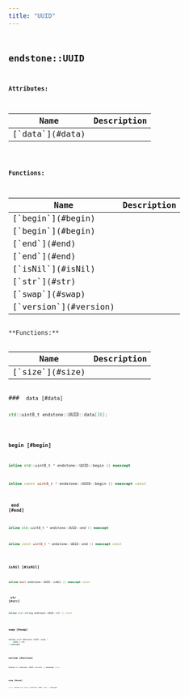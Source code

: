 ```yaml
---
title: "UUID"
---
```


## <code className="doc-symbol doc-symbol-class"/> endstone::UUID









**Attributes:**

<table>
<thead>
   <tr>
      <th>Name</th>
      <th>Description</th>
   </tr>
</thead>
<tbody>
<tr key="classendstone_1_1_u_u_i_d_1a1364e6289755ab27da41bf19976530d1">
    <td>[`data`](#data)</td>
    <td></td>
</tr>
</tbody>
</table>







**Functions:**

<table>
<thead>
   <tr>
      <th>Name</th>
      <th>Description</th>
   </tr>
</thead>
<tbody>
<tr key="classendstone_1_1_u_u_i_d_1aa0bd3b5d88e662f58bd7dc3695be1da4">
    <td>[`begin`](#begin)</td>
    <td></td>
</tr>
<tr key="classendstone_1_1_u_u_i_d_1af0a0cf716be9f38cc598f04cc3dc69f9">
    <td>[`begin`](#begin)</td>
    <td></td>
</tr>
<tr key="classendstone_1_1_u_u_i_d_1ae1d61e41a23e8202cdc844ad2c831fe3">
    <td>[`end`](#end)</td>
    <td></td>
</tr>
<tr key="classendstone_1_1_u_u_i_d_1a2a4791e3c8e433cb181f0f2e5cd16093">
    <td>[`end`](#end)</td>
    <td></td>
</tr>
<tr key="classendstone_1_1_u_u_i_d_1a4e2f46b83b69f6bfc59456083849da00">
    <td>[`isNil`](#isNil)</td>
    <td></td>
</tr>
<tr key="classendstone_1_1_u_u_i_d_1af4c18bdc295b4607ff4f82374b67fc02">
    <td>[`str`](#str)</td>
    <td></td>
</tr>
<tr key="classendstone_1_1_u_u_i_d_1a0f9e2913aaa2ce04017cd62bfca446d9">
    <td>[`swap`](#swap)</td>
    <td></td>
</tr>
<tr key="classendstone_1_1_u_u_i_d_1a1d5154c476140540420483ac9e435c59">
    <td>[`version`](#version)</td>
    <td></td>
</tr>
</tbody>
</table>
**Functions:**

<table>
<thead>
   <tr>
      <th>Name</th>
      <th>Description</th>
   </tr>
</thead>
<tbody>
<tr key="classendstone_1_1_u_u_i_d_1a887f4ce97cfcceb75784345c13c691ed">
    <td>[`size`](#size)</td>
    <td></td>
</tr>
</tbody>
</table>
### <code className="doc-symbol doc-symbol-variable"/> data [#data]

```cpp
std::uint8_t endstone::UUID::data[16];
```
### <code className="doc-symbol doc-symbol-function"/> begin [#begin]



```cpp
inline std::uint8_t * endstone::UUID::begin () noexcept
```

```cpp
inline const uint8_t * endstone::UUID::begin () noexcept const
```
### <code className="doc-symbol doc-symbol-function"/> end [#end]



```cpp
inline std::uint8_t * endstone::UUID::end () noexcept
```

```cpp
inline const uint8_t * endstone::UUID::end () noexcept const
```
### <code className="doc-symbol doc-symbol-function"/> isNil [#isNil]

```cpp
inline bool endstone::UUID::isNil () noexcept const
```
### <code className="doc-symbol doc-symbol-function"/> str [#str]

```cpp
inline std::string endstone::UUID::str () const
```
### <code className="doc-symbol doc-symbol-function"/> swap [#swap]

```cpp
inline void endstone::UUID::swap (
    UUID & rhs
) noexcept
```
### <code className="doc-symbol doc-symbol-function"/> version [#version]

```cpp
inline int endstone::UUID::version () noexcept const
```
### <code className="doc-symbol doc-symbol-function"/> size [#size]

```cpp
static inline std::size_t endstone::UUID::size () noexcept
```
